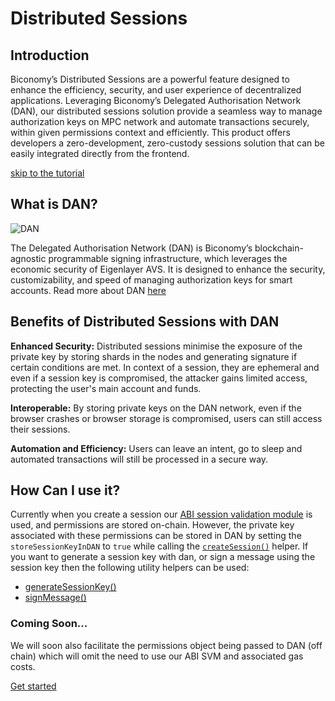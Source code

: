 # Distributed Sessions

## Introduction

Biconomy’s Distributed Sessions are a powerful feature designed to enhance the efficiency, security, and user experience of decentralized applications. Leveraging Biconomy’s Delegated Authorisation Network (DAN), our distributed sessions solution provide a seamless way to manage authorization keys on MPC network and automate transactions securely, within given permissions context and efficiently. This product offers developers a zero-development, zero-custody sessions solution that can be easily integrated directly from the frontend.

[skip to the tutorial](/tutorials/sessions/createSession)

## What is DAN?

![DAN](/dan.png)

The Delegated Authorisation Network (DAN) is Biconomy’s blockchain-agnostic programmable signing infrastructure, which leverages the economic security of Eigenlayer AVS. It is designed to enhance the security, customizability, and speed of managing authorization keys for smart accounts. Read more about DAN [here](https://www.biconomy.io/post/introducing-dan-the-programmable-authorisation-network-for-ai-agents)

## Benefits of Distributed Sessions with DAN

**Enhanced Security:** Distributed sessions minimise the exposure of the private key by storing shards in the nodes and generating signature if certain conditions are met. In context of a session, they are ephemeral and even if a session key is compromised, the attacker gains limited access, protecting the user's main account and funds.

**Interoperable:** By storing private keys on the DAN network, even if the browser crashes or browser storage is compromised, users can still access their sessions.

**Automation and Efficiency:** Users can leave an intent, go to sleep and automated transactions will still be processed in a secure way.

## How Can I use it?

Currently when you create a session our [ABI session validation module](/modules/sessions/abiSessionValidationModule) is used, and permissions are stored on-chain. However, the private key associated with these permissions can be stored in DAN by setting the `storeSessionKeyInDAN` to `true` while calling the [`createSession()`](/tutorials/sessions/createSession) helper.
If you want to generate a session key with dan, or sign a message using the session key then the following utility helpers can be used:

- [generateSessionKey()](/tutorials/utils/DAN/generateSessionKey)
- [signMessage()](/tutorials/utils/DAN/signMessage)

### Coming Soon...

We will soon also facilitate the permissions object being passed to DAN (off chain) which will omit the need to use our ABI SVM and associated gas costs. 

[Get started](/tutorials/sessions/createSession)